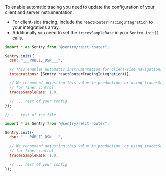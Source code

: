 To enable automatic tracing you need to update the configuration of your client and server instrumentation:
- For client-side tracing, include the `reactRouterTracingIntegration` to your integrations array.
- Additionally you need to set the `tracesSampleRate` in your `Sentry.init()` calls.

```javascript {tabTitle:Client} {filename:entry.client.tsx} {7,11}
import * as Sentry from "@sentry/react-router";

Sentry.init({
  dsn: "___PUBLIC_DSN___",

  // This enables automatic instrumentation for client-side navigations
  integrations: [Sentry.reactRouterTracingIntegration()],

  // We recommend adjusting this value in production, or using tracesSampler
  // for finer control
  tracesSampleRate: 1.0,

  // ... rest of your config
});

// ... rest of the file
```

```javascript {tabTitle:Server} {filename:instrument.server.(mjs|ts)} {8}
import * as Sentry from "@sentry/react-router";

Sentry.init({
  dsn: "___PUBLIC_DSN___",

  // We recommend adjusting this value in production, or using tracesSampler
  // for finer control
  tracesSampleRate: 1.0,

  // ... rest of your config
});
```
